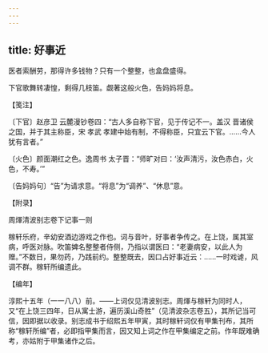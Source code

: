 ```yaml
---
---
---
```

title: 好事近
---







医者索酬劳，那得许多钱物？只有一个整整，也盒盘盛得。

下官歌舞转凄惶，剩得几枝笛。觑著这般火色，告妈妈将息。





【笺注】


〔下官〕赵彦卫 云麓漫钞卷四：“古人多自称下官，见于传记不一。盖汉 晋诸侯之国，并于其主称臣，宋 孝武 孝建中始有制，不得称臣，只宜云下官。……今人犹有言者。”

〔火色〕颜面潮红之色。逸周书 太子晋：“师旷对曰：‘汝声清污，汝色赤白，火色，不寿。’”

〔告妈妈句〕“告”为请求意。“将息”为“调养”、“休息”意。





【附录】


周煇清波别志卷下记事一则

稼轩乐府，辛幼安酒边游戏之作也。词与音叶，好事者争传之。在上饶，属其室病，呼医对脉。吹笛婢名整整者侍侧，乃指以谓医曰：“老妻病安，以此人为赠。”不数日，果勿药，乃践前约。整整既去，因口占好事近云：……一时戏谑，风调不群。稼轩所编遗此。





【编年】


淳熙十五年（一一八八）前。——上词仅见清波别志。周煇与稼轩为同时人，又“在上饶三四年，日从寓士游，遍历溪山奇胜”（见清波杂志卷五），其所记当可信，因即据以收录。别志成书于绍熙五年甲寅，其时稼轩词仅有甲集刊布，其所称“稼轩所编”者，必即指甲集而言，因又知上词之作在甲集编定之前。作年既难确考，亦姑附于甲集诸作之后。